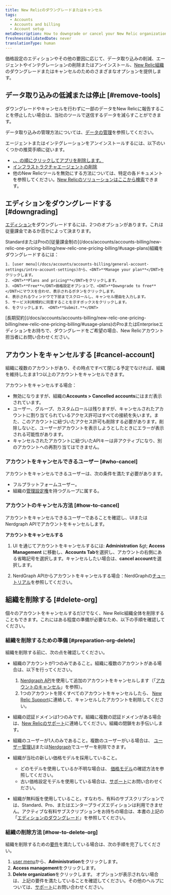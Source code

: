 ```yaml
---
title: New Relicのダウングレードまたはキャンセル
tags:
  - Accounts
  - Accounts and billing
  - Account setup
metaDescription: How to downgrade or cancel your New Relic organization.
freshnessValidatedDate: never
translationType: human
---
```


価格設定のエディションやその他の要因に応じて、データ取り込みの削減、エージェントやインテグレーションの削除またはアンインストール、[New Relic組織](/docs/accounts/accounts-billing/new-relic-one-pricing-users/new-relic-account-structure)のダウングレードまたはキャンセルのためのさまざまなオプションを提供します。

## データ取り込みの低減または停止 [#remove-tools]

ダウングレードやキャンセルを行わずに一部のデータをNew Relicに報告することを停止したい場合は、当社のツールで送信するデータを減らすことができます。

データ取り込みの管理方法については、[データの管理](/docs/telemetry-data-platform/get-data-new-relic/manage-data/manage-your-data)を参照してください。

エージェントまたはインテグレーションをアンインストールするには、以下のいくつかの推奨手順に従います。

* [<InlinePopover type="apm" />、<InlinePopover type="browser" />、<InlinePopover type="mobile" />の順にクリックしてアプリを削除します。](/docs/apm/new-relic-apm/maintenance/remove-applications-new-relic/)
* [インフラストラクチャエージェントの削除](/docs/infrastructure/install-infrastructure-agent/update-or-uninstall/uninstall-infrastructure-agent/)
* 他のNew Relicツールを無効にする方法については、特定の各ドキュメントを参照してください。[New Relicのソリューションはここから検索](https://newrelic.com/instant-observability/)できます。

## エディションをダウングレードする [#downgrading]

[エディション](/docs/accounts/accounts-billing/new-relic-one-pricing-billing/new-relic-one-pricing-billing/#editions)をダウングレードするには、2つのオプションがあります。これは従量課金であるか否かによって決まります。

<CollapserGroup>
  <Collapser id="payg-downgrade" title="従量課金制の組織">
    StandardまたはProの[従量課金制の](/docs/accounts/accounts-billing/new-relic-one-pricing-billing/new-relic-one-pricing-billing/#usage-plans)組織をダウングレードするには：

    1. [user menu](/docs/accounts/accounts-billing/general-account-settings/intro-account-settings)から、<DNT>**Manage your plan**</DNT>をクリックします。
    2. <DNT>**Plans and pricing**</DNT>をクリックします。
    3. <DNT>**Free**</DNT>価格設定オプションで、<DNT>**Downgrade to free**</DNT>にマウスを合わせ、表示されるボタンをクリックします。
    4. 表示されるウィンドウで下部までスクロールし、キャンセル理由を入力します。
    5. サービス利用規約に同意することを示すボックスをクリックします。
    6. をクリックします。 <DNT>**Submit.**</DNT>
  </Collapser>

  <Collapser id="contract-downgrade" title="契約のある組織">
    [長期契約](/docs/accounts/accounts-billing/new-relic-one-pricing-billing/new-relic-one-pricing-billing/#usage-plans)のProまたはEnterpriseエディションをお持ちで、ダウングレードをご希望の場合、New Relicアカウント担当者にお問い合わせください。
  </Collapser>
</CollapserGroup>

## アカウントをキャンセルする [#cancel-account]

組織に複数のアカウントがあり、その時点ですべて閉じる予定でなければ、組織を維持したまま1つ以上のアカウントをキャンセルできます。

アカウントをキャンセルする場合：

* 無効になりますが、組織の**Accounts &gt; Cancelled accounts**にはまだ表示されています。
* ユーザー、グループ、カスタムロールは残りますが、キャンセルされたアカウントに割り当てられているアクセス許可はすべての接続を失います。また、このアカウントに紐づいたアクセス許可も削除する必要があります。削除しないと、ユーザーがアカウントを表示しようとしたときにエラーが表示される可能性があります。
* キャンセルされたアカウントに紐づいたAPIキーは非アクティブになり、別のアカウントへの再割り当てはできません。

### アカウントをキャンセルできるユーザー [#who-cancel]

アカウントをキャンセルできるユーザーは、次の条件を満たす必要があります。

* フルプラットフォームユーザー。
* 組織の[管理設定権](/docs/accounts/accounts-billing/new-relic-one-user-management/user-management-concepts/#admin-settings)を持つグループに属する。

### アカウントのキャンセル方法 [#how-to-cancel]

アカウントをキャンセルできるユーザーであることを確認し、UIまたはNerdgraph APIでアカウントをキャンセルします。

**アカウントをキャンセルする**

1. UI を通じてアカウントをキャンセルするには: **Administration** &amp;gt; **Access Management** に移動し、**Accounts Tab**を選択し、アカウントの右側にある省略記号を選択します。キャンセルしたい場合は、**cancel account**を選択します。

2. NerdGraph APIからアカウントをキャンセルする場合：NerdGraphの[チュートリアル](/docs/apis/nerdgraph/examples/manage-accounts-nerdgraph)を参照してください。

## 組織を削除する [#delete-org]

個々のアカウントをキャンセルするだけでなく、New Relic組織全体を削除することもできます。これにはある程度の準備が必要なため、以下の手順を確認してください。

### 組織を削除するための準備 [#preparation-org-delete]

組織を削除する前に、次の点を確認してください。

* 組織のアカウントが1つのみであること。組織に複数のアカウントがある場合は、以下を行ってください。

  1. [Nerdgraph API](/docs/apis/nerdgraph/examples/manage-accounts-nerdgraph)を使用して追加のアカウントをキャンセルします（「[アカウントのキャンセル](#cancel-account)」を参照）。
  2. 1つのアカウントを除くすべてのアカウントをキャンセルしたら、 [New Relic Support](/docs/using-new-relic/welcome-new-relic/get-started/find-help-use-support-portal)に連絡して、キャンセルしたアカウントを削除してください。

* 組織の認証ドメインは1つのみです。組織に複数の認証ドメインがある場合は、[New Relicのサポート](/docs/using-new-relic/welcome-new-relic/get-started/find-help-use-support-portal)に連絡してください。組織の閉鎖をお手伝いします。

* 組織のユーザーが1人のみであること。複数のユーザーがいる場合は、 [ユーザー管理UI](/docs/accounts/accounts-billing/new-relic-one-user-management/user-management-ui-and-tasks/#delete-users)または[Nerdgraph](/docs/apis/nerdgraph/examples/nerdgraph-manage-users/#delete-users)でユーザーを削除できます。

* 組織が当社の新しい価格モデルを採用していること。

  * どのモデルを使用しているか不明な場合は、 [価格モデル](/docs/accounts/original-accounts-billing/original-product-based-pricing/overview-pricing-models/#determine-pricing)の確認方法を参照してください。
  * 古い価格設定モデルを使用している場合は、[サポート](/docs/using-new-relic/welcome-new-relic/get-started/find-help-use-support-portal)にお問い合わせください。

* 組織が無料版を使用していること。すなわち、有料のサブスクリプションでは、Standard、Pro、またはエンタープライズエディションは利用できません。アクティブな有料サブスクリプションをお持ちの場合は、本書の上記の「[エディションのダウングレード](#downgrading)」を参照してください。

### 組織の削除方法 [#how-to-delete-org]

組織を削除するための[要件](#delete-org)を満たしている場合は、次の手順を完了してください。

1. [user menu](/docs/accounts/accounts-billing/general-account-settings/intro-account-settings)から、<DNT>**Administration**</DNT>をクリックします。
2. <DNT>**Access management**</DNT>をクリックします。
3. <DNT>**Delete organization**</DNT>をクリックします。 オプションが表示されない場合は、上記の要件を満たしていることを確認してください。その他のヘルプについては、[サポート](/docs/using-new-relic/welcome-new-relic/get-started/find-help-use-support-portal)にお問い合わせください。
